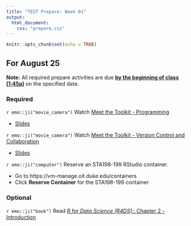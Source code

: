 ```yaml
---
title: "TEST Prepare: Week 01"
output: 
  html_document:
    css: "prepare.css"
---
```


```r
knitr::opts_chunk$set(echo = TRUE)
```


## For August 25

**Note:** All required prepare activities are due **<u>by the beginning of class (1:45p)</u>** on the specified date.

### Required 

`r emo::ji("movie_camera")` Watch [Meet the Toolkit - Programming](https://youtu.be/Q2QN1RpvLq8) 

- [Slides](https://dukestatsci.github.io/introds/slides/02-meet-toolkit-r/02-meet-toolkit-r.html#1)

`r emo::ji("movie_camera")` Watch [Meet the Toolkit - Version Control and Collaboration](https://youtu.be/124DQasLyNQ)  

- [Slides](https://rstudio-education.github.io/datascience-box/course-materials/slides/u1-d03-toolkit-git/u1-d03-toolkit-git.html#1)

`r emo::ji("computer")` Reserve an STA198-199 RStudio container. 

  - Go to https://vm-manage.oit.duke.edu/containers
  - Click **Reserve Container** for the STA198-199 container




### Optional 

`r emo::ji("book")` Read [*R for Data Science (R4DS)*:: Chapter 2 - Introduction](https://r4ds.had.co.nz/explore-intro.html)

<br> 

